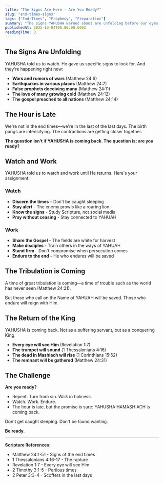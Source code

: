 ```yaml
---
title: "The Signs Are Here - Are You Ready?"
slug: "end-times-signs"
tags: ["End-Times", "Prophecy", "Preparation"]
summary: "The signs YAHUSHA warned about are unfolding before our eyes. Wars, earthquakes, false prophets, persecution. The question isn't if He's coming—it's when."
publishedAt: 2025-10-04T00:00:00.000Z
readingTime: 8
---
```


## The Signs Are Unfolding

YAHUSHA told us to watch. He gave us specific signs to look for. And they're happening right now:

- **Wars and rumors of wars** (Matthew 24:6)
- **Earthquakes in various places** (Matthew 24:7)
- **False prophets deceiving many** (Matthew 24:11)
- **The love of many growing cold** (Matthew 24:12)
- **The gospel preached to all nations** (Matthew 24:14)

## The Hour is Late

We're not in the end times—we're in the last of the last days. The birth pangs are intensifying. The contractions are getting closer together.

**The question isn't if YAHUSHA is coming back. The question is: are you ready?**

## Watch and Work

YAHUSHA told us to watch and work until He returns. Here's your assignment:

### Watch
- **Discern the times** - Don't be caught sleeping
- **Stay alert** - The enemy prowls like a roaring lion
- **Know the signs** - Study Scripture, not social media
- **Pray without ceasing** - Stay connected to YAHUAH

### Work
- **Share the Gospel** - The fields are white for harvest
- **Make disciples** - Train others in the ways of YAHUAH
- **Stand firm** - Don't compromise when persecution comes
- **Endure to the end** - He who endures will be saved

## The Tribulation is Coming

A time of great tribulation is coming—a time of trouble such as the world has never seen (Matthew 24:21).

But those who call on the Name of YAHUAH will be saved. Those who endure will reign with Him.

## The Return of the King

YAHUSHA is coming back. Not as a suffering servant, but as a conquering King.

- **Every eye will see Him** (Revelation 1:7)
- **The trumpet will sound** (1 Thessalonians 4:16)
- **The dead in Mashiach will rise** (1 Corinthians 15:52)
- **The remnant will be gathered** (Matthew 24:31)

## The Challenge

**Are you ready?**

- Repent. Turn from sin. Walk in holiness.
- Watch. Work. Endure.
- The hour is late, but the promise is sure: YAHUSHA HAMASHIACH is coming back.

Don't get caught sleeping. Don't be found wanting. 

**Be ready.**

---

**Scripture References:**
- Matthew 24:1-51 - Signs of the end times
- 1 Thessalonians 4:16-17 - The rapture
- Revelation 1:7 - Every eye will see Him
- 2 Timothy 3:1-5 - Perilous times
- 2 Peter 3:3-4 - Scoffers in the last days


